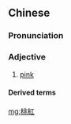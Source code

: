 {{also|桃红}}
==Chinese==
{{zh-forms|s=桃红}}

===Pronunciation===
{{zh-pron
|m=táohóng
|c=tou4 hung4
|cat=a
}}

===Adjective===
{{zh-adj}}

# [[pink]]

====Derived terms====
{{zh-der|桃紅葡萄酒}}

{{zh-cat|Colors}}

[[mg:桃紅]]